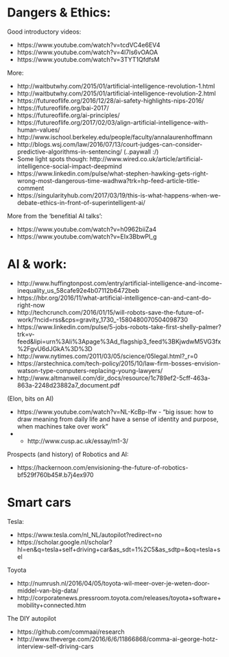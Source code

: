 
# Dangers & Ethics:

Good introductory videos:

- https://www.youtube.com/watch?v=tcdVC4e6EV4
- https://www.youtube.com/watch?v=4l7Is6vOAOA 
- https://www.youtube.com/watch?v=3TYT1QfdfsM

More:

- http://waitbutwhy.com/2015/01/artificial-intelligence-revolution-1.html
- http://waitbutwhy.com/2015/01/artificial-intelligence-revolution-2.html
- https://futureoflife.org/2016/12/28/ai-safety-highlights-nips-2016/ 
- https://futureoflife.org/bai-2017/
- https://futureoflife.org/ai-principles/ 
- https://futureoflife.org/2017/02/03/align-artificial-intelligence-with-human-values/
- http://www.ischool.berkeley.edu/people/faculty/annalaurenhoffmann
- http://blogs.wsj.com/law/2016/07/13/court-judges-can-consider-predictive-algorithms-in-sentencing/ (..paywall :/)
- Some light spots though: http://www.wired.co.uk/article/artificial-intelligence-social-impact-deepmind
- https://www.linkedin.com/pulse/what-stephen-hawking-gets-right-wrong-most-dangerous-time-wadhwa?trk=hp-feed-article-title-comment
- https://singularityhub.com/2017/03/19/this-is-what-happens-when-we-debate-ethics-in-front-of-superintelligent-ai/


More from the 'benefitial AI talks':

- https://www.youtube.com/watch?v=h0962biiZa4 
- https://www.youtube.com/watch?v=EIx3BbwPl_g


# AI & work:

- http://www.huffingtonpost.com/entry/artificial-intelligence-and-income-inequality_us_58cafe92e4b07112b6472beb
- https://hbr.org/2016/11/what-artificial-intelligence-can-and-cant-do-right-now
- http://techcrunch.com/2016/01/15/will-robots-save-the-future-of-work/?ncid=rss&cps=gravity_1730_-1580480070504098730 
- https://www.linkedin.com/pulse/5-jobs-robots-take-first-shelly-palmer?trk=v-feed&lipi=urn%3Ali%3Apage%3Ad_flagship3_feed%3BKjwdwM5VG3fx%2FgvU6dJGkA%3D%3D
- http://www.nytimes.com/2011/03/05/science/05legal.html?_r=0 
- https://arstechnica.com/tech-policy/2015/10/law-firm-bosses-envision-watson-type-computers-replacing-young-lawyers/
- http://www.altmanweil.com/dir_docs/resource/1c789ef2-5cff-463a-863a-2248d23882a7_document.pdf

(Elon, bits on AI)

- https://www.youtube.com/watch?v=NL-KcBp-lfw - "big issue: how to draw meaning from daily life and have a sense of identity and purpose, when machines take over work"
- + http://www.cusp.ac.uk/essay/m1-3/

Prospects (and history) of Robotics and AI:

- https://hackernoon.com/envisioning-the-future-of-robotics-bf529f760b45#.b7j4ex970

# Smart cars

Tesla:

- https://www.tesla.com/nl_NL/autopilot?redirect=no
- https://scholar.google.nl/scholar?hl=en&q=tesla+self+driving+car&as_sdt=1%2C5&as_sdtp=&oq=tesla+sel

Toyota

- http://numrush.nl/2016/04/05/toyota-wil-meer-over-je-weten-door-middel-van-big-data/
- http://corporatenews.pressroom.toyota.com/releases/toyota+software+mobility+connected.htm

The DIY autopilot

- https://github.com/commaai/research
- http://www.theverge.com/2016/6/6/11866868/comma-ai-george-hotz-interview-self-driving-cars

